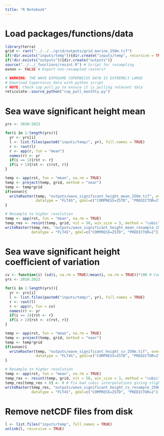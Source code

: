 ```yaml
---
title: "R Notebook"
---
```

# Load packages/functions/data
```r
library(terra)
grid <- rast("../../../grid/outputs/grid_marine_250m.tif")
if(!dir.exists("inputs/temp")){dir.create("inputs/temp", recursive = TRUE)}
if(!dir.exists("outputs")){dir.create("outputs")}
source("../../_functions/resint.R") # Script for resampling
exnon <- FALSE # Export non-resampled rasters?

# WARNING: THE WAVE EXPOSURE COPERNICUS DATA IS EXTREMELY LARGE
# Download Copernicus data with python script
# NOTE: Check cop_pull.py to ensure it is pulling relevant data 
reticulate::source_python("cop_pull_monthly.py")
```

# Sea wave significant height mean
```r
yrs <- 2010:2023

for(i in 1:length(yrs)){
  yr <- yrs[i]
  l <- list.files(paste0("inputs/temp/", yr), full.names = TRUE)
  r <- rast(l)
  r <- app(r, fun = "mean")
  names(r) <- yr
  if(i == 1){rst <- r}
  if(i > 1){rst <- c(rst, r)}
}

temp <- app(rst, fun = "mean", na.rm = TRUE)
temp <- project(temp, grid, method = "near")
temp <- temp*grid
if(exnon){
  writeRaster(temp, "outputs/wave_significant_height_mean_250m.tif", overwrite = TRUE, 
              datatype = "FLT4S", gdal=c("COMPRESS=ZSTD", "PREDICTOR=2"))
}

# Resample to higher resolution
temp <- app(rst, fun = "mean", na.rm = TRUE)
temp_res <- resint(temp, grid, nit = 50, win_size = 3, method = "cubic")
writeRaster(temp_res, "outputs/wave_significant_height_mean_resample_250m.tif", overwrite = TRUE, 
            datatype = "FLT4S", gdal=c("COMPRESS=ZSTD", "PREDICTOR=2"))
```

# Sea wave significant height coefficient of variation
```r
cv <- function(i) (sd(i, na.rm = TRUE)/mean(i, na.rm = TRUE))*100 # Coefficient of variation function
yrs <- 2010:2023

for(i in 1:length(yrs)){
  yr <- yrs[i]
  l <- list.files(paste0("inputs/temp/", yr), full.names = TRUE)
  r <- rast(l)
  r <- app(r, fun = cv)
  names(r) <- yr
  if(i == 1){rst <- r}
  if(i > 1){rst <- c(rst, r)}
}

temp <- app(rst, fun = "mean", na.rm = TRUE)
temp <- project(temp, grid, method = "near")
temp <- temp*grid
if(exnon){
  writeRaster(temp, "outputs/wave_significant_height_cv_250m.tif", overwrite = TRUE, 
              datatype = "FLT4S", gdal=c("COMPRESS=ZSTD", "PREDICTOR=2"))
}

# Resample to higher resolution
temp <- app(rst, fun = "mean", na.rm = TRUE)
temp_res <- resint(temp, grid, nit = 50, win_size = 3, method = "cubic")
temp_res[temp_res < 0] <- 0 # Fix bad cubic interpolations giving slight negative SDs (impossible)
writeRaster(temp_res, "outputs/wave_significant_height_cv_resample_250m.tif", overwrite = TRUE, 
            datatype = "FLT4S", gdal=c("COMPRESS=ZSTD", "PREDICTOR=2"))
```

# Remove netCDF files from disk
```r
l <- list.files("inputs/temp", full.names = TRUE)
unlink(l, recursive = TRUE) 
```

